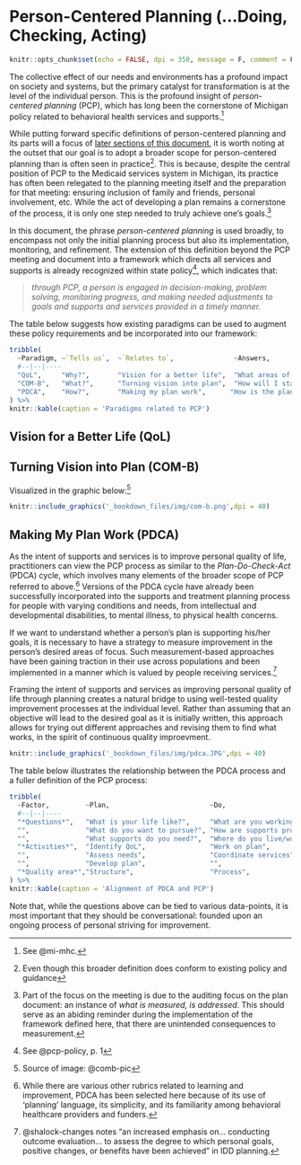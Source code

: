 # Person-Centered Planning (...Doing, Checking, Acting) {#pcpdca}

```r
knitr::opts_chunk$set(echo = FALSE, dpi = 350, message = F, comment = F, warning = F)
```

The collective effect of our needs and environments has a profound impact on society and systems, but the primary catalyst for transformation is at the level of the individual person.  This is the profound insight of *person-centered planning* (PCP), which has long been the cornerstone of Michigan policy related to behavioral health services and supports.^[See @mi-mhc.] 

While putting forward specific definitions of person-centered planning and its parts will a focus of [later sections of this document](#bok), it is worth noting at the outset that our goal is to adopt a broader scope for person-centered planning than is often seen in practice^[Even though this broader definition does conform to existing policy and guidance].  This is because, despite the central position of PCP to the Medicaid services system in Michigan, its practice has often been relegated to the planning meeting itself and the preparation for that meeting: ensuring inclusion of family and friends, personal involvement, etc.  While the act of developing a plan remains a cornerstone of the process, it is only one step needed to truly achieve one's goals.^[Part of the focus on the meeting is due to the auditing focus on the plan document: an instance of *what is measured, is addressed*.  This should serve as an abiding reminder during the implementation of the framework defined here, that there are unintended consequences to measurement.]

In this document, the phrase *person-centered planning* is used broadly, to encompass not only the initial planning process but also its implementation, monitoring, and refinement.  The extension of this definition beyond the PCP meeting and document into a framework which directs all services and supports is already recognized within state policy^[See @pcp-policy, p. 1], which indicates that:

> *through PCP, a person is engaged in decision-making, problem solving, monitoring progress, and making needed adjustments to goals and supports and services provided in a timely manner.*

The table below suggests how existing paradigms can be used to augment these policy requirements and be incorporated into our framework: 

```r

tribble(
  ~Paradigm, ~`Tells us`,  ~`Relates to`,               ~Answers, 
  #--|--|----
  "QoL",     "Why?",       "Vision for a better life",  "What areas of life do I want to focus on?",
  "COM-B",   "What?",      "Turning vision into plan",  "How will I start to address my goal?",
  "PDCA",    "How?",       "Making my plan work",      "How is the plan working? How to change?"
) %>%
knitr::kable(caption = 'Paradigms related to PCP')

```

## Vision for a Better Life (QoL)


## Turning Vision into Plan (COM-B)

Visualized in the graphic below:^[Source of image: @comb-pic]

```r
knitr::include_graphics('_bookdown_files/img/com-b.png',dpi = 40)
```

## Making My Plan Work (PDCA)

As the intent of supports and services is to improve personal quality of life, practitioners can view the PCP process as similar to the *Plan-Do-Check-Act* (PDCA) cycle, which involves many elements of the broader scope of PCP referred to above.^[While there are various other rubrics related to learning and improvement, PDCA has been selected here because of its use of 'planning' language, its simplicity, and its familiarity among behavioral healthcare providers and funders.]  Versions of the PDCA cycle have already been successfully incorporated into the supports and treatment planning process for people with varying conditions and needs, from intellectual and developmental disabilities, to mental illness, to physical health concerns.

<!-- Add refs to Arduin, MBC, etc. related to PDCA -->

If we want to understand whether a person's plan is supporting his/her goals, it is necessary to have a strategy to measure improvement in the person's desired areas of focus.  Such measurement-based approaches have been gaining traction in their use across populations and been implemented in a manner which is valued by people receiving services.^[@shalock-changes notes "an increased emphasis on... conducting outcome evaluation... to assess the degree to which personal goals, positive changes, or benefits have been achieved" in IDD planning.]

Framing the intent of supports and services as improving personal quality of life through planning creates a natural bridge to using well-tested quality improvement processes at the individual level.  Rather than assuming that an objective will lead to the desired goal as it is initially written, this approach allows for trying out different approaches and revising them to find what works, in the spirit of continuous quality improevment.

```r
knitr::include_graphics('_bookdown_files/img/pdca.JPG',dpi = 40)
```

The table below illustrates the relationship between the PDCA process and a fuller definition of the PCP process:

```r

tribble(
  ~Factor,         ~Plan,                         ~Do,                           ~Check,                    ~Act,
  #--|--|----
  "*Questions*",   "What is your life like?",     "What are you working on?",    "Is life better?",      "What next?",
  "",              "What do you want to pursue?", "How are supports provided?",  "",                     "How to improve approach?",
  "",              "What supports do you need?",  "Where do you live/work?",     "",                     "",
  "*Activities*",  "Identify QoL",                "Work on plan",                "Check QoL",            "Revise plan",
  "",              "Assess needs",                "Coordinate services",         "Reassess needs",       "(Repeat cycle)",
  "",              "Develop plan",                "",                            "",                     "",
  "*Quality area*","Structure",                   "Process",                    "Outcome",               "(Re)structure"
) %>%
knitr::kable(caption = 'Alignment of PDCA and PCP')

```

<!-- How does COM-B fit in here?  Use specific examples. -->

Note that, while the questions above can be tied to various data-points, it is most important that they should be conversational: founded upon an ongoing process of personal striving for improvement.

<!-- Add conclusion paragraph -->




